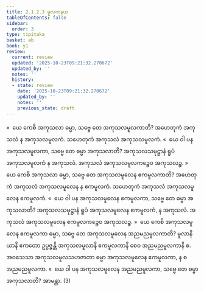 ```yaml
---
title: 2.1.2.3 မူလကနယ
tableOfContents: false
sidebar:
  order: 3
type: tipitaka
basket: ab
book: y1
review:
  current: review
  updated: '2025-10-23T09:21:32.270672'
  updated_by: ''
  notes: ''
  history:
  - state: review
    date: '2025-10-23T09:21:32.270672'
    updated_by: ''
    notes: ''
    previous_state: draft
---
```



<ReviewStatus review={frontmatter.review} showDetails={true} />

<HypothesisAnnotation frontmatter={frontmatter} />

<DynamicBreadcrumb />

<Division number="68" book="y1" e="ch" v="33" p="9">

<Paragraph number="156" book="y1">
»  ယေ ကေစိ အကုသလာ ဓမ္မာ, သဗ္ဗေ တေ အကုသလမူလကာတိ?
</Paragraph>

<Paragraph number="157" book="y1">
အဟေတုကံ အကုသလံ န အကုသလမူလကံ. သဟေတုကံ အကုသလံ အကုသလမူလကံ.
</Paragraph>

<Paragraph number="158" book="y1">
«  ယေ ဝါ ပန အကုသလမူလကာ, သဗ္ဗေ တေ ဓမ္မာ အကုသလာတိ?
</Paragraph>

<Paragraph number="159" book="y1">
အကုသလသမုဋ္ဌာနံ ရူပံ အကုသလမူလကံ န အကုသလံ. အကုသလံ အကုသလမူလကဉ္စေဝ အကုသလဉ္စ.
</Paragraph>

</Division>
<Division number="69" book="y1" e="ch" v="33" p="10">

<Paragraph number="160" book="y1">
»  ယေ ကေစိ အကုသလာ ဓမ္မာ, သဗ္ဗေ တေ အကုသလမူလေန ဧကမူလကာတိ?
</Paragraph>

<Paragraph number="161" book="y1">
အဟေတုကံ အကုသလံ အကုသလမူလေန န ဧကမူလကံ. သဟေတုကံ အကုသလံ အကုသလမူလေန ဧကမူလကံ.
</Paragraph>

<Paragraph number="162" book="y1">
«  ယေ ဝါ ပန အကုသလမူလေန ဧကမူလကာ, သဗ္ဗေ တေ ဓမ္မာ အကုသလာတိ?
</Paragraph>

<Paragraph number="163" book="y1">
အကုသလသမုဋ္ဌာနံ ရူပံ အကုသလမူလေန ဧကမူလကံ, န အကုသလံ. အကုသလံ အကုသလမူလေန ဧကမူလကဉ္စေဝ အကုသလဉ္စ.
</Paragraph>

</Division>
<Division number="70" book="y1" e="ch" v="33" p="10">

<Paragraph number="164" book="y1">
»  ယေ ကေစိ အကုသလမူလေန ဧကမူလကာ ဓမ္မာ, သဗ္ဗေ တေ အကုသလမူလေန အညမညမူလကာတိ?
</Paragraph>

<Paragraph number="165" book="y1">
မူလာနိ ယာနိ ဧကတော ဥပ္ပဇ္ဇန္တိ အကုသလမူလာနိ ဧကမူလကာနိ စေဝ အညမညမူလကာနိ စ. အဝသေသာ အကုသလမူလသဟဇာတာ ဓမ္မာ အကုသလမူလေန ဧကမူလကာ, န စ အညမညမူလကာ.
</Paragraph>

<Paragraph number="166" book="y1">
«  ယေ ဝါ ပန အကုသလမူလေန အညမညမူလကာ, သဗ္ဗေ တေ ဓမ္မာ အကုသလာတိ? အာမန္တာ. (3)
</Paragraph>
</Division>